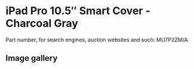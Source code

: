 
# iPad Pro 10.5″ Smart Cover - Charcoal Gray

Part number, for search engines, auction websites and such: MU7P2ZM/A

## Image gallery

<div style={{ width: "768px" }}>
  <GalleryComponent
    images={[
      {
        original: "/everysource/MU7P2.png",
        thumbnail: "/everypreview/MU7P2.png",
      }
    ]}
  />
</div>